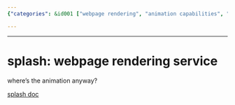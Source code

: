 ```yaml
---
{"categories": &id001 ["webpage rendering", "animation capabilities", "Splash service", "documentation", "Splash documentation"], "category": "Webpage Rendering", "date": "2023-12-22 23:52:59", "description": "Splash is a webpage rendering service offering animation capabilities, further detailed in the Splash documentation.", "tags": *id001, "title": "splash: webpage rendering service"}

---
```


------

# splash: webpage rendering service

where's the animation anyway?

[splash doc](https://splash.readthedocs.io/en/stable/install.html#linux-docker)

